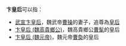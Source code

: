 '''卞皇后'''可以指：
* [[武宣卞皇后|武宣卞皇后]]，魏武帝[[曹操|曹操]]的妻子，追尊為[[皇后|皇后]]
* [[卞皇后_(魏高貴鄉公)|卞皇后 (魏高貴鄉公)]]，魏高貴鄉公[[曹髦|曹髦]]的皇后
* [[卞皇后_(魏元帝)|卞皇后 (魏元帝)]]，魏元帝[[曹奐|曹奐]]的皇后
{{disambig|Cat=三字封號消歧義}}